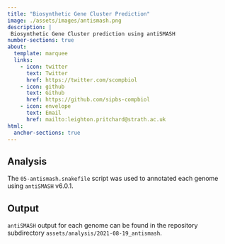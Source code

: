 ```yaml
---
title: "Biosynthetic Gene Cluster Prediction"
image: ./assets/images/antismash.png
description: |
 Biosynthetic Gene Cluster prediction using antiSMASH
number-sections: true
about:
  template: marquee
  links:
    - icon: twitter
      text: Twitter
      href: https://twitter.com/scompbiol
    - icon: github
      text: Github
      href: https://github.com/sipbs-compbiol
    - icon: envelope
      text: Email
      href: mailto:leighton.pritchard@strath.ac.uk
html:
  anchor-sections: true
---
```


## Analysis

The `05-antismash.snakefile` script was used to annotated each genome using `antiSMASH` v6.0.1.

## Output

`antiSMASH` output for each genome can be found in the repository subdirectory `assets/analysis/2021-08-19_antismash`.